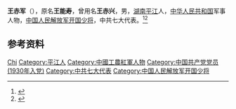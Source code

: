 '''王赤军'''（{{bd|1916年||1967年|}}），原名'''王能寿'''，曾用名'''王赤兴'''，男，[[湖南|湖南]][[平江县|平江]]人，[[中华人民共和国|中华人民共和国]]军事人物，[[中国人民解放军开国少将|中国人民解放军开国少将]]，中共七大代表。<ref>{{Cite book|title=中国抗日战争人物大词典|author=刘景泉主编; 沈久泉, 王凯捷, 李卓副主编|publisher=天津大学出版社|year=1999|isbn=|location=|pages=}}</ref><ref>{{Cite web|title=王赤军|url=http://www.yueyang.gov.cn/yysqw/43332/43334/43509/43523/43919/43922/content_1265253.html|accessdate=2020-10-05|work=岳阳市情网|archive-date=2020-10-13|archive-url=https://web.archive.org/web/20201013201303/http://www.yueyang.gov.cn/yysqw/43332/43334/43509/43523/43919/43922/content_1265253.html|dead-url=no}}</ref>

== 参考资料 ==
{{reflist}}

{{中国人物小作品}}

{{Authority control}}
{{DEFAULTSORT:Wang王}}
[[Category:王姓|Chi]]
[[Category:平江人|Category:平江人]]
[[Category:中國工農紅軍人物|Category:中國工農紅軍人物]]
[[Category:中国共产党党员_(1930年入党)|Category:中国共产党党员 (1930年入党)]]
[[Category:中共七大代表|Category:中共七大代表]]
[[Category:中国人民解放军开国少将|Category:中国人民解放军开国少将]]
